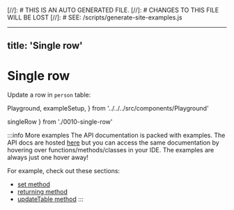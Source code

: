 [//]: # THIS IS AN AUTO GENERATED FILE.
[//]: #  CHANGES TO THIS FILE WILL BE LOST
[//]: # SEE: /scripts/generate-site-examples.js

---
title: 'Single row'
---

# Single row

Update a row in `person` table:

  Playground,
  exampleSetup,
} from '../../../src/components/Playground'

  singleRow
} from './0010-single-row'

<div style={{ marginBottom: '1em' }}>
  <Playground code={singleRow} setupCode={exampleSetup} />
</div>

:::info More examples
The API documentation is packed with examples. The API docs are hosted [here](https://kysely-org.github.io/kysely/)
but you can access the same documentation by hovering over functions/methods/classes in your IDE. The examples are always
just one hover away!

For example, check out these sections:
 - [set method](https://kysely-org.github.io/kysely/classes/UpdateQueryBuilder.html#set)
 - [returning method](https://kysely-org.github.io/kysely/classes/UpdateQueryBuilder.html#returning)
 - [updateTable method](https://kysely-org.github.io/kysely/classes/Kysely.html#updateTable)
:::